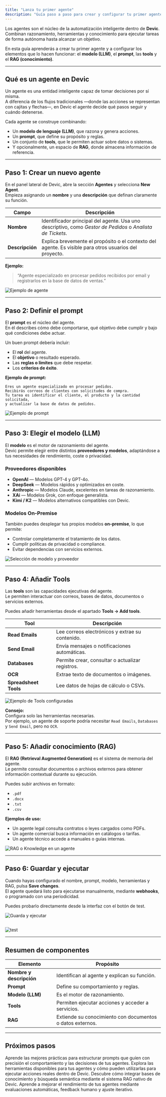 ```yaml
---
title: "Lanza tu primer agente"
description: "Guía paso a paso para crear y configurar tu primer agente en Devic: modelo, prompt, herramientas y conocimiento."
---
```


Los agentes son el núcleo de la automatización inteligente dentro de **Devic**.\
Combinan razonamiento, herramientas y conocimiento para ejecutar tareas de forma autónoma hasta alcanzar un objetivo.

En esta guía aprenderás a crear tu primer agente y a configurar los elementos que lo hacen funcionar: el **modelo (LLM)**, el **prompt**, las **tools** y el **RAG (conocimiento)**.

---

## Qué es un agente en Devic

Un agente es una entidad inteligente capaz de tomar decisiones por sí misma.\
A diferencia de los flujos tradicionales —donde las acciones se representan con cajitas y flechas—, en Devic el agente decide qué pasos seguir y cuándo detenerse.

Cada agente se construye combinando:

- Un **modelo de lenguaje (LLM)**, que razona y genera acciones.
- Un **prompt**, que define su propósito y reglas.
- Un conjunto de **tools**, que le permiten actuar sobre datos o sistemas.
- Y opcionalmente, un espacio de **RAG**, donde almacena información de referencia.

---

## Paso 1: Crear un nuevo agente

En el panel lateral de Devic, abre la sección **Agentes** y selecciona **New Agent**.\
Empieza asignando un **nombre** y una **descripción** que definan claramente su función.

| Campo           | Descripción                                                                                                |
| --------------- | ---------------------------------------------------------------------------------------------------------- |
| **Nombre**      | Identificador principal del agente. Usa uno descriptivo, como _Gestor de Pedidos_ o _Analista de Tickets_. |
| **Descripción** | Explica brevemente el propósito o el contexto del agente. Es visible para otros usuarios del proyecto.     |

**Ejemplo:**

> “Agente especializado en procesar pedidos recibidos por email y registrarlos en la base de datos de ventas.”

![Ejemplo de agente](/new-agent.png)

---

## Paso 2: Definir el prompt

El **prompt** es el núcleo del agente.\
En él describes cómo debe comportarse, qué objetivo debe cumplir y bajo qué condiciones debe actuar.

Un buen prompt debería incluir:

- El **rol** del agente.
- El **objetivo** o resultado esperado.
- Las **reglas o límites** que debe respetar.
- Los **criterios de éxito**.

**Ejemplo de prompt:**

```
Eres un agente especializado en procesar pedidos.
Recibirás correos de clientes con solicitudes de compra.
Tu tarea es identificar el cliente, el producto y la cantidad solicitada,
y actualizar la base de datos de pedidos.
```

![Ejemplo de prompt](/prompt-example.png)

---

## Paso 3: Elegir el modelo (LLM)

El **modelo** es el motor de razonamiento del agente.\
Devic permite elegir entre distintos **proveedores y modelos**, adaptándose a tus necesidades de rendimiento, coste o privacidad.

### Proveedores disponibles

- **OpenAI** — Modelos GPT-4 y GPT-4o.
- **DeepSeek** — Modelos rápidos y optimizados en coste.
- **Anthropic** — Modelos Claude, excelentes en tareas de razonamiento.
- **XAi** — Modelos Grok, con enfoque generalista.
- **Kimi / K2** — Modelos alternativos compatibles con Devic.

### Modelos On-Premise

También puedes desplegar tus propios modelos **on-premise**, lo que permite:

- Controlar completamente el tratamiento de los datos.
- Cumplir políticas de privacidad o compliance.
- Evitar dependencias con servicios externos.

![Selección de modelo y proveedor](/model-selector.png)

---

## Paso 4: Añadir Tools

Las **tools** son las capacidades ejecutivas del agente.\
Le permiten interactuar con correos, bases de datos, documentos o servicios externos.

Puedes añadir herramientas desde el apartado **Tools → Add tools**.

| Tool                  | Descripción                                      |
| --------------------- | ------------------------------------------------ |
| **Read Emails**       | Lee correos electrónicos y extrae su contenido.  |
| **Send Email**        | Envía mensajes o notificaciones automáticas.     |
| **Databases**         | Permite crear, consultar o actualizar registros. |
| **OCR**               | Extrae texto de documentos o imágenes.           |
| **Spreadsheet Tools** | Lee datos de hojas de cálculo o CSVs.            |

![Ejemplo de Tools configuradas](/add-tools-agent.png)

**Consejo:**\
Configura solo las herramientas necesarias.\
Por ejemplo, un agente de soporte podría necesitar `Read Emails`, `Databases` y `Send Email`, pero no `OCR`.

---

## Paso 5: Añadir conocimiento (RAG)

El **RAG (Retrieval Augmented Generation)** es el sistema de memoria del agente.\
Le permite consultar documentos o archivos externos para obtener información contextual durante su ejecución.

Puedes subir archivos en formato:

- `.pdf`
- `.docx`
- `.txt`
- `.csv`

**Ejemplos de uso:**

- Un agente legal consulta contratos o leyes cargados como PDFs.
- Un agente comercial busca información en catálogos o tarifas.
- Un agente técnico accede a manuales o guías internas.

![RAG o Knowledge en un agente](/add-context-agent-rag.png)

---

## Paso 6: Guardar y ejecutar

Cuando hayas configurado el nombre, prompt, modelo, herramientas y RAG, pulsa **Save changes**.\
El agente quedará listo para ejecutarse manualmente, mediante **webhooks**, o programado con una periodicidad.

Puedes probarlo directamente desde la interfaz con el botón de test.

![Guarda y ejecutar](/save-changes-agent.png)

## 

![test](/test-your-agent.png)

---

## Resumen de componentes

| Elemento                 | Propósito                                                 |
| ------------------------ | --------------------------------------------------------- |
| **Nombre y descripción** | Identifican al agente y explican su función.              |
| **Prompt**               | Define su comportamiento y reglas.                        |
| **Modelo (LLM)**         | Es el motor de razonamiento.                              |
| **Tools**                | Permiten ejecutar acciones y acceder a servicios.         |
| **RAG**                  | Extiende su conocimiento con documentos o datos externos. |

---

## Próximos pasos

<CardGroup cols={2}>
  <Card title="Diseña un prompt efectivo" icon="terminal" href="/devic/agents/prompt">
    Aprende las mejores prácticas para estructurar prompts que guíen con precisión el comportamiento y las decisiones de tus agentes.
  </Card>
  <Card title="Tools" icon="wrench" href="/devic/agents/tools">
    Explora las herramientas disponibles para tus agentes y cómo pueden utilizarlas para ejecutar acciones reales dentro de Devic.
  </Card>
  <Card title="RAG" icon="database" href="/devic/agents/rag">
    Descubre cómo integrar bases de conocimiento y búsqueda semántica mediante el sistema RAG nativo de Devic.
  </Card>
  <Card title="Optimización continua" icon="activity" href="/devic/agents/continuous-optimization/index">
    Aprende a mejorar el rendimiento de tus agentes mediante evaluaciones automáticas, feedback humano y ajuste iterativo.
  </Card>
</CardGroup>

